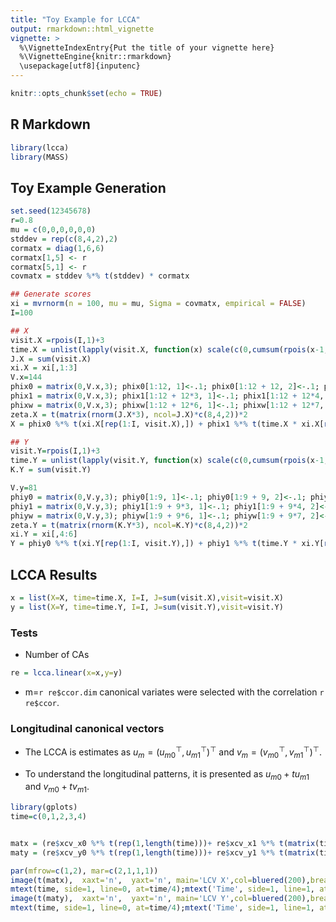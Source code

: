 ```yaml
---
title: "Toy Example for LCCA"
output: rmarkdown::html_vignette
vignette: >
  %\VignetteIndexEntry{Put the title of your vignette here}
  %\VignetteEngine{knitr::rmarkdown}
  \usepackage[utf8]{inputenc}
---
```


```r
knitr::opts_chunk$set(echo = TRUE)
```

## R Markdown

```r
library(lcca)
library(MASS)
```

## Toy Example Generation
```r
set.seed(12345678)
r=0.8
mu = c(0,0,0,0,0,0)
stddev = rep(c(8,4,2),2)
cormatx = diag(1,6,6)
cormatx[1,5] <- r
cormatx[5,1] <- r
covmatx = stddev %*% t(stddev) * cormatx

## Generate scores
xi = mvrnorm(n = 100, mu = mu, Sigma = covmatx, empirical = FALSE)
I=100

## X
visit.X =rpois(I,1)+3
time.X = unlist(lapply(visit.X, function(x) scale(c(0,cumsum(rpois(x-1,1)+1)))))
J.X = sum(visit.X)
xi.X = xi[,1:3]
V.x=144
phix0 = matrix(0,V.x,3); phix0[1:12, 1]<-.1; phix0[1:12 + 12, 2]<-.1; phix0[1:12 + 12*2, 3]<-.1
phix1 = matrix(0,V.x,3); phix1[1:12 + 12*3, 1]<-.1; phix1[1:12 + 12*4, 2]<-.1; phix1[1:12 + 12*5, 3]<-.1
phixw = matrix(0,V.x,3); phixw[1:12 + 12*6, 1]<-.1; phixw[1:12 + 12*7, 2]<-.1; phixw[1:12 + 12*8, 3]<-.1
zeta.X = t(matrix(rnorm(J.X*3), ncol=J.X)*c(8,4,2))*2
X = phix0 %*% t(xi.X[rep(1:I, visit.X),]) + phix1 %*% t(time.X * xi.X[rep(1:I, visit.X),]) + phixw %*% t(zeta.X) + matrix(rnorm(V.x*J.X, 0, .1), V.x, J.X)

## Y
visit.Y=rpois(I,1)+3
time.Y = unlist(lapply(visit.Y, function(x) scale(c(0,cumsum(rpois(x-1,1)+1)))))
K.Y = sum(visit.Y)

V.y=81
phiy0 = matrix(0,V.y,3); phiy0[1:9, 1]<-.1; phiy0[1:9 + 9, 2]<-.1; phiy0[1:9 + 9*2, 3]<-.1
phiy1 = matrix(0,V.y,3); phiy1[1:9 + 9*3, 1]<-.1; phiy1[1:9 + 9*4, 2]<-.1; phiy1[1:9 + 9*5, 3]<-.1
phiyw = matrix(0,V.y,3); phiyw[1:9 + 9*6, 1]<-.1; phiyw[1:9 + 9*7, 2]<-.1; phiyw[1:9 + 9*8, 3]<-.1
zeta.Y = t(matrix(rnorm(K.Y*3), ncol=K.Y)*c(8,4,2))*2
xi.Y = xi[,4:6]
Y = phiy0 %*% t(xi.Y[rep(1:I, visit.Y),]) + phiy1 %*% t(time.Y * xi.Y[rep(1:I, visit.Y),]) + phiyw %*% t(zeta.Y) + matrix(rnorm(V.y*K.Y ,0, .1), V.y, K.Y)
```

## LCCA Results 
```r
x = list(X=X, time=time.X, I=I, J=sum(visit.X),visit=visit.X)
y = list(X=Y, time=time.Y, I=I, J=sum(visit.Y),visit=visit.Y)
```

### Tests 

* Number of CAs
```r
re = lcca.linear(x=x,y=y)
```

* m=`r re$ccor.dim` canonical variates were selected with the correlation `r re$ccor`.

### Longitudinal canonical vectors

* The LCCA is estimates as $u_m = (u_{m0}^{\top}, u_{m1}^{\top})^{\top}$ and $v_m = (v_{m0}^{\top}, v_{m1}^{\top})^{\top}$.

* To understand the longitudinal patterns, it is presented as $u_{m0} + t u_{m1}$ and $v_{m0} + t v_{m1}$.

```r
library(gplots)
time=c(0,1,2,3,4)


matx = (re$xcv_x0 %*% t(rep(1,length(time)))+ re$xcv_x1 %*% t(matrix(time)));colnames(matx)<-time
maty = (re$xcv_y0 %*% t(rep(1,length(time)))+ re$xcv_y1 %*% t(matrix(time)));colnames(maty)<-time

par(mfrow=c(1,2), mar=c(2,1,1,1))
image(t(matx),  xaxt='n',  yaxt='n', main='LCV X',col=bluered(200),breaks=c(-100:100)/100*0.7)
mtext(time, side=1, line=0, at=time/4);mtext('Time', side=1, line=1, at=0.5)
image(t(maty),  xaxt='n',  yaxt='n', main='LCV Y',col=bluered(200),breaks=c(-100:100)/100*0.7)
mtext(time, side=1, line=0, at=time/4);mtext('Time', side=1, line=1, at=0.5)
```
